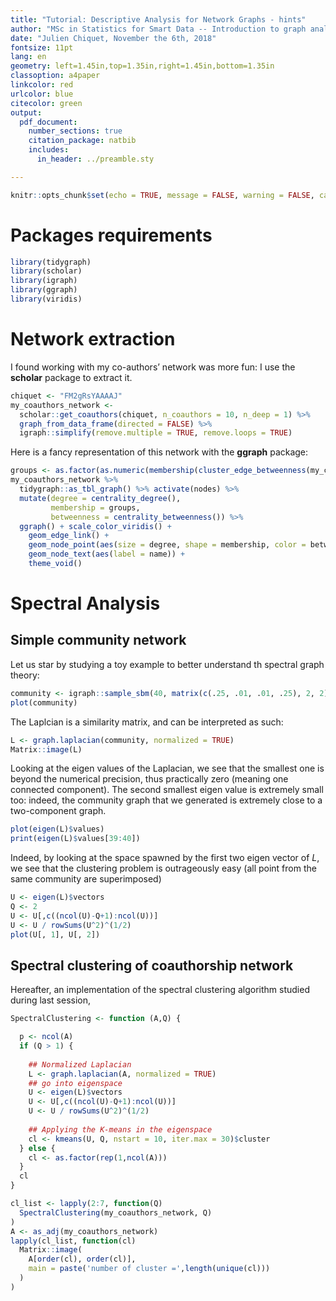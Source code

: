```yaml
---
title: "Tutorial: Descriptive Analysis for Network Graphs - hints"
author: "MSc in Statistics for Smart Data -- Introduction to graph analysis and modeling"
date: "Julien Chiquet, November the 6th, 2018"
fontsize: 11pt
lang: en
geometry: left=1.45in,top=1.35in,right=1.45in,bottom=1.35in
classoption: a4paper
linkcolor: red
urlcolor: blue
citecolor: green
output:
  pdf_document:
    number_sections: true
    citation_package: natbib
    includes:
      in_header: ../preamble.sty

---
```


```r
knitr::opts_chunk$set(echo = TRUE, message = FALSE, warning = FALSE, cache = FALSE)
```

# Packages requirements

```r
library(tidygraph)
library(scholar)
library(igraph)
library(ggraph)
library(viridis)
```

# Network extraction

I found working with my co-authors' network was more fun: I use the **scholar** package to extract it.

```r
chiquet <- "FM2gRsYAAAAJ"
my_coauthors_network <- 
  scholar::get_coauthors(chiquet, n_coauthors = 10, n_deep = 1) %>% 
  graph_from_data_frame(directed = FALSE) %>% 
  igraph::simplify(remove.multiple = TRUE, remove.loops = TRUE)
```

Here is a fancy representation of this network with the **ggraph** package:
```r
groups <- as.factor(as.numeric(membership(cluster_edge_betweenness(my_coauthors_network))))
my_coauthors_network %>% 
  tidygraph::as_tbl_graph() %>% activate(nodes) %>% 
  mutate(degree = centrality_degree(), 
         membership = groups,
         betweenness = centrality_betweenness()) %>% 
  ggraph() + scale_color_viridis() +
    geom_edge_link() + 
    geom_node_point(aes(size = degree, shape = membership, color = betweenness) ) + 
    geom_node_text(aes(label = name)) + 
    theme_void()
```

# Spectral Analysis

## Simple community network

Let us star by studying a toy example to better understand th spectral graph theory:

```r
community <- igraph::sample_sbm(40, matrix(c(.25, .01, .01, .25), 2, 2), c(20, 20))
plot(community)
```


The Laplcian is a similarity matrix, and can be interpreted as such:
```r
L <- graph.laplacian(community, normalized = TRUE)
Matrix::image(L)
```

Looking at the eigen values of the Laplacian, we see that the smallest one is beyond the numerical precision, thus practically zero (meaning one connected component). The second smallest eigen value is extremely small too: indeed, the community graph that we generated is extremely close to a two-component graph.

```r
plot(eigen(L)$values)
print(eigen(L)$values[39:40])
```

Indeed, by looking at the space spawned by the first two eigen vector of $L$, we see that the clustering problem is outrageously easy (all point from the same community are superimposed) 

```r
U <- eigen(L)$vectors
Q <- 2
U <- U[,c((ncol(U)-Q+1):ncol(U))]
U <- U / rowSums(U^2)^(1/2)
plot(U[, 1], U[, 2])
```

## Spectral clustering of coauthorship network

Hereafter, an implementation of the spectral clustering algorithm studied during last session, 

```r
SpectralClustering <- function (A,Q) {

  p <- ncol(A)
  if (Q > 1) {
    
    ## Normalized Laplacian
    L <- graph.laplacian(A, normalized = TRUE)    
    ## go into eigenspace
    U <- eigen(L)$vectors
    U <- U[,c((ncol(U)-Q+1):ncol(U))]
    U <- U / rowSums(U^2)^(1/2)
        
    ## Applying the K-means in the eigenspace
    cl <- kmeans(U, Q, nstart = 10, iter.max = 30)$cluster
  } else {
    cl <- as.factor(rep(1,ncol(A)))
  }
  cl
}
```

```r
cl_list <- lapply(2:7, function(Q)
  SpectralClustering(my_coauthors_network, Q)
)
A <- as_adj(my_coauthors_network)
lapply(cl_list, function(cl) 
  Matrix::image(
    A[order(cl), order(cl)],
    main = paste('number of cluster =',length(unique(cl)))
  )
)
```
